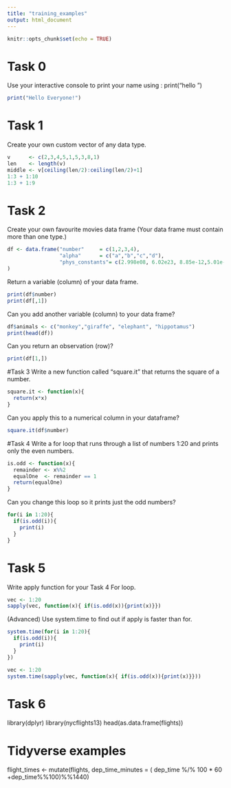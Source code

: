 ```yaml
---
title: "training_examples"
output: html_document
---
```


```r
knitr::opts_chunk$set(echo = TRUE)
```

# Task 0 
Use your interactive console to print your name using : print(“hello <my name>”)

```r
print("Hello Everyone!")
```

# Task 1
Create your own custom vector of any data type.
```r
v      <- c(2,3,4,5,1,5,3,8,1)
len    <- length(v)
middle <- v[ceiling(len/2):ceiling(len/2)+1]
1:3 + 1:10
1:3 + 1:9
```

# Task 2
Create your own favourite movies data frame (Your data frame must contain more than one type.)

```r
df <- data.frame("number"     = c(1,2,3,4),
                 "alpha"      = c("a","b","c","d"),
                 "phys_constants"= c(2.998e08, 6.02e23, 8.85e-12,5.01e-11 )
)
```
Return a variable (column) of your data frame.

```r
print(df$number)
print(df[,1])
```
Can you add another variable (column) to your data frame?
```r
df$animals <- c("monkey","giraffe", "elephant", "hippotamus")
print(head(df))
```
Can you return an observation (row)?

```r
print(df[1,])
```

#Task 3
Write a new function called “square.it” that returns the square of a number.


```r
square.it <- function(x){
  return(x*x)
}
```
Can you apply this to a numerical column in your dataframe?
```r
square.it(df$number)

```

#Task 4
Write a for loop that runs through a list of numbers 1:20 and prints only the even numbers. 
```r
is.odd <- function(x){
  remainder <- x%%2
  equalOne  <- remainder == 1
  return(equalOne)
}
```
Can you change this loop so it prints just the odd numbers?
```r
for(i in 1:20){
  if(is.odd(i)){
    print(i)
  }
}
```
# Task 5
Write apply function for your Task 4 For loop.
```r
vec <- 1:20
sapply(vec, function(x){ if(is.odd(x)){print(x)}})
```

(Advanced) Use system.time to find out if apply is faster than for.

```r
system.time(for(i in 1:20){
  if(is.odd(i)){
    print(i)
  }
})

vec <- 1:20
system.time(sapply(vec, function(x){ if(is.odd(x)){print(x)}}))
```

# Task 6
library(dplyr)
library(nycflights13)
head(as.data.frame(flights))

# Tidyverse examples
flight_times <- mutate(flights, dep_time_minutes = ( dep_time %/% 100 * 60 +dep_time%%100)%%1440)
